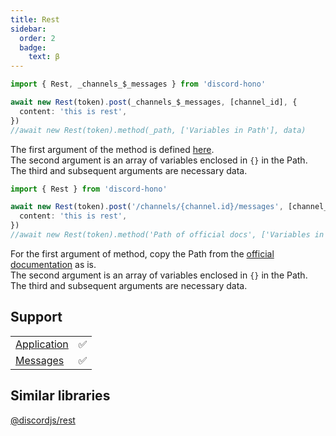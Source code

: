 ```yaml
---
title: Rest
sidebar:
  order: 2
  badge:
    text: β
---
```



<Tabs>
<TabItem label="Variables">

```ts
import { Rest, _channels_$_messages } from 'discord-hono'

await new Rest(token).post(_channels_$_messages, [channel_id], {
  content: 'this is rest',
})
//await new Rest(token).method(_path, ['Variables in Path'], data)
```

The first argument of the method is defined [here](https://github.com/luisfun/discord-hono/blob/main/src/rest-api/rest-path.ts).  
The second argument is an array of variables enclosed in `{}` in the Path.  
The third and subsequent arguments are necessary data.

</TabItem>
<TabItem label="Docs Path">

```ts
import { Rest } from 'discord-hono'

await new Rest(token).post('/channels/{channel.id}/messages', [channel_id], {
  content: 'this is rest',
})
//await new Rest(token).method('Path of official docs', ['Variables in Path'], data)
```

For the first argument of method, copy the Path from the [official documentation](https://discord.com/developers/docs/resources/message#create-message) as is.  
The second argument is an array of variables enclosed in `{}` in the Path.  
The third and subsequent arguments are necessary data.

</TabItem>
</Tabs>

## Support

|                                                                          |     |
| ------------------------------------------------------------------------ | --- |
| [Application](https://discord.com/developers/docs/resources/application) | ✅  |
| [Messages](https://discord.com/developers/docs/resources/message)        | ✅  |

## Similar libraries

[@discordjs/rest](https://discord.js.org/docs/packages/rest/main)
